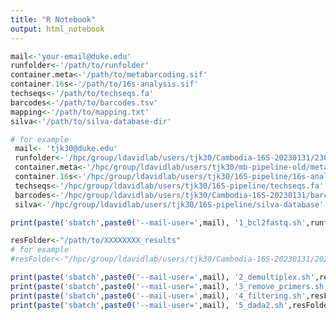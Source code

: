 ```yaml
---
title: "R Notebook"
output: html_notebook
---
```


```r
mail<-'your-email@duke.edu'
runfolder<-'/path/to/runfolder'
container.meta<-'/path/to/metabarcoding.sif'
container.16s<-'/path/to/16s-analysis.sif'
techseqs<-'/path/to/techseqs.fa'
barcodes<-'/path/to/barcodes.tsv'
mapping<-'/path/to/mapping.txt'
silva<-'/path/to/silva-database-dir'

# for example
 mail<- 'tjk30@duke.edu'
 runfolder<-'/hpc/group/ldavidlab/users/tjk30/Cambodia-16S-20230131/230130_MN00462_0024_A000H5G7MH'
 container.meta<-'/hpc/group/ldavidlab/users/tjk30/mb-pipeline-old/metabarcoding.sif'
 container.16s<-'/hpc/group/ldavidlab/users/tjk30/16S-pipeline/16s-analysis.sif'
 techseqs<-'/hpc/group/ldavidlab/users/tjk30/16S-pipeline/techseqs.fa'
 barcodes<-'/hpc/group/ldavidlab/users/tjk30/Cambodia-16S-20230131/barcodes.txt'
 silva<-'/hpc/group/ldavidlab/users/tjk30/16S-pipeline/silva-database'
```

```r
print(paste('sbatch',paste0('--mail-user=',mail), '1_bcl2fastq.sh',runfolder,container.16s))
```

```r
resFolder<-"/path/to/XXXXXXXX_results"
# for example
#resFolder<-"/hpc/group/ldavidlab/users/tjk30/Cambodia-16S-20230131/20230201_results/"
```

```r
print(paste('sbatch',paste0('--mail-user=',mail), '2_demultiplex.sh',resFolder,barcodes, container.16s))
print(paste('sbatch',paste0('--mail-user=',mail), '3_remove_primers.sh',resFolder,techseqs, container.16s))
print(paste('sbatch',paste0('--mail-user=',mail), '4_filtering.sh',resFolder,container.16s))
print(paste('sbatch',paste0('--mail-user=',mail), '5_dada2.sh',resFolder,silva,container.meta))

```

